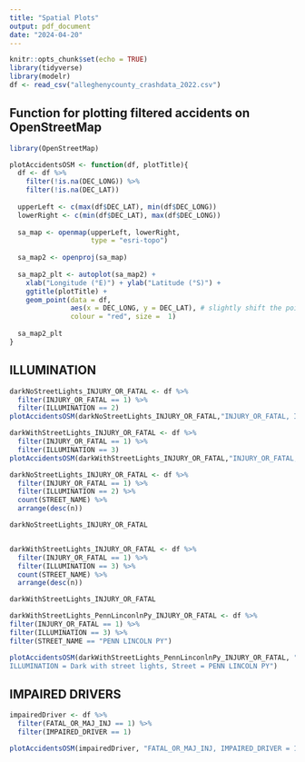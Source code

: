 ---
title: "Spatial Plots"
output: pdf_document
date: "2024-04-20"
---

```{r setup, include=FALSE}
knitr::opts_chunk$set(echo = TRUE)
library(tidyverse)
library(modelr)
df <- read_csv("alleghenycounty_crashdata_2022.csv")
```

## Function for plotting filtered accidents on OpenStreetMap
```{r, warning = FALSE, message = FALSE}
library(OpenStreetMap)

plotAccidentsOSM <- function(df, plotTitle){
  df <- df %>%
    filter(!is.na(DEC_LONG)) %>%
    filter(!is.na(DEC_LAT))
  
  upperLeft <- c(max(df$DEC_LAT), min(df$DEC_LONG))
  lowerRight <- c(min(df$DEC_LAT), max(df$DEC_LONG))
  
  sa_map <- openmap(upperLeft, lowerRight, 
                    type = "esri-topo")
  
  sa_map2 <- openproj(sa_map)
  
  sa_map2_plt <- autoplot(sa_map2) + 
    xlab("Longitude (°E)") + ylab("Latitude (°S)") + 
    ggtitle(plotTitle) + 
    geom_point(data = df,
               aes(x = DEC_LONG, y = DEC_LAT), # slightly shift the points
               colour = "red", size =  1)
  
  sa_map2_plt
}
```

## ILLUMINATION
```{r, tidy=TRUE}
darkNoStreetLights_INJURY_OR_FATAL <- df %>%
  filter(INJURY_OR_FATAL == 1) %>%
  filter(ILLUMINATION == 2)
plotAccidentsOSM(darkNoStreetLights_INJURY_OR_FATAL,"INJURY_OR_FATAL, ILLUMINATION=Dark - no street lights")

darkWithStreetLights_INJURY_OR_FATAL <- df %>%
  filter(INJURY_OR_FATAL == 1) %>%
  filter(ILLUMINATION == 3)
plotAccidentsOSM(darkWithStreetLights_INJURY_OR_FATAL,"INJURY_OR_FATAL, ILLUMINATION=Dark - street lights")
```

```{r, tidy=TRUE}
darkNoStreetLights_INJURY_OR_FATAL <- df %>%
  filter(INJURY_OR_FATAL == 1) %>%
  filter(ILLUMINATION == 2) %>%
  count(STREET_NAME) %>%
  arrange(desc(n))

darkNoStreetLights_INJURY_OR_FATAL


darkWithStreetLights_INJURY_OR_FATAL <- df %>%
  filter(INJURY_OR_FATAL == 1) %>%
  filter(ILLUMINATION == 3) %>%
  count(STREET_NAME) %>%
  arrange(desc(n))

darkWithStreetLights_INJURY_OR_FATAL
```

```{r, tidy=TRUE}
darkWithStreetLights_PennLinconlnPy_INJURY_OR_FATAL <- df %>%
filter(INJURY_OR_FATAL == 1) %>%
filter(ILLUMINATION == 3) %>%
filter(STREET_NAME == "PENN LINCOLN PY")

plotAccidentsOSM(darkWithStreetLights_PennLinconlnPy_INJURY_OR_FATAL, "INJURY_OR_FATAL,
ILLUMINATION = Dark with street lights, Street = PENN LINCOLN PY")
```

## IMPAIRED DRIVERS
```{r, tidy=TRUE}
impairedDriver <- df %>%
  filter(FATAL_OR_MAJ_INJ == 1) %>%
  filter(IMPAIRED_DRIVER == 1)

plotAccidentsOSM(impairedDriver, "FATAL_OR_MAJ_INJ, IMPAIRED_DRIVER = 1")
```
